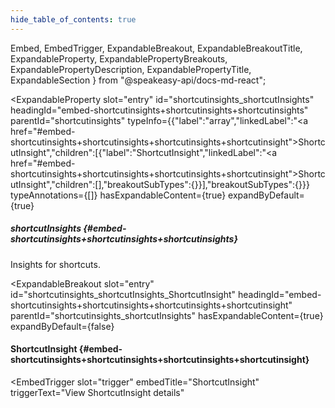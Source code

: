```yaml
---
hide_table_of_contents: true
---
```

  Embed,
  EmbedTrigger,
  ExpandableBreakout,
  ExpandableBreakoutTitle,
  ExpandableProperty,
  ExpandablePropertyBreakouts,
  ExpandablePropertyDescription,
  ExpandablePropertyTitle,
  ExpandableSection
} from "@speakeasy-api/docs-md-react";

<ExpandableSection>

<ExpandableProperty
  slot="entry"
  id="shortcutinsights_shortcutInsights"
  headingId="embed-shortcutinsights+shortcutinsights+shortcutinsights"
  parentId="shortcutinsights"
  typeInfo={{"label":"array","linkedLabel":"<a href=\"#embed-shortcutinsights+shortcutinsights+shortcutinsights+shortcutinsight\">ShortcutInsight</a>","children":[{"label":"ShortcutInsight","linkedLabel":"<a href=\"#embed-shortcutinsights+shortcutinsights+shortcutinsights+shortcutinsight\">ShortcutInsight</a>","children":[],"breakoutSubTypes":{}}],"breakoutSubTypes":{}}}
  typeAnnotations={[]}
  hasExpandableContent={true}
  expandByDefault={true}
>

<ExpandablePropertyTitle slot="title">

##### shortcutInsights \{#embed-shortcutinsights+shortcutinsights+shortcutinsights\}

</ExpandablePropertyTitle>

<ExpandablePropertyDescription slot="description">

Insights for shortcuts.

</ExpandablePropertyDescription>

<ExpandablePropertyBreakouts slot="breakouts">

<ExpandableBreakout
  slot="entry"
  id="shortcutinsights_shortcutInsights_ShortcutInsight"
  headingId="embed-shortcutinsights+shortcutinsights+shortcutinsights+shortcutinsight"
  parentId="shortcutinsights_shortcutInsights"
  hasExpandableContent={true}
  expandByDefault={false}
>

<ExpandableBreakoutTitle slot="title">

#### ShortcutInsight \{#embed-shortcutinsights+shortcutinsights+shortcutinsights+shortcutinsight\}

</ExpandableBreakoutTitle>

<Embed slot="embed">

<EmbedTrigger
  slot="trigger"
  embedTitle="ShortcutInsight"
  triggerText="View ShortcutInsight details"
>

<Embedshortcutinsight />

</EmbedTrigger>

</Embed>

</ExpandableBreakout>

</ExpandablePropertyBreakouts>

</ExpandableProperty>

</ExpandableSection>